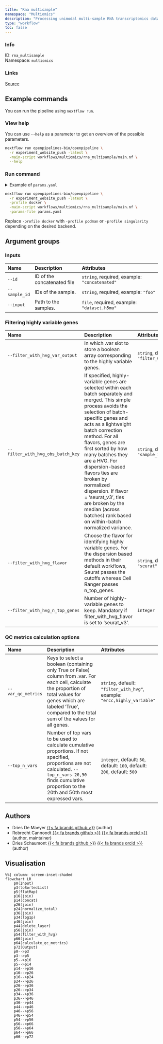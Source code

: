 ```yaml
---
title: "Rna multisample"
namespace: "Multiomics"
description: "Processing unimodal multi-sample RNA transcriptomics data."
type: "workflow"
toc: false
---
```


::: {.column-margin}

### Info

ID: `rna_multisample`  
Namespace: `multiomics`

### Links
[Source](https://github.com/openpipelines-bio/openpipeline/blob/experiment_website_push/workflows/multiomics/rna_multisample){.btn-action .btn-sm .btn-info .btn role="button"}

:::



## Example commands

You can run the pipeline using `nextflow run`.

### View help

You can use `--help` as a parameter to get an overview of the possible parameters.

```bash
nextflow run openpipelines-bio/openpipeline \
  -r experiment_website_push -latest \
  -main-script workflows/multiomics/rna_multisample/main.nf \
  --help
```

### Run command

<details>
<summary>Example of `params.yaml`</summary>
```yaml

```
</details>

```bash
nextflow run openpipelines-bio/openpipeline \
  -r experiment_website_push -latest \
  -profile docker \
  -main-script workflows/multiomics/rna_multisample/main.nf \
  -params-file params.yaml
```

:::{.callout-note}
Replace `-profile docker` with `-profile podman` or `-profile singularity` depending on the desired backend.
:::

## Argument groups

### Inputs

|Name          |Description                 |Attributes                                    |
|:-------------|:---------------------------|:---------------------------------------------|
|`--id`        |ID of the concatenated file |`string`, required, example: `"concatenated"` |
|`--sample_id` |IDs of the sample.          |`string`, required, example: `"foo"`          |
|`--input`     |Path to the samples.        |`file`, required, example: `"dataset.h5mu"`   |


### Filtering highly variable genes

|Name                              |Description                                                                                                                                                                                                                                                                                                                                                                                                                                                                                 |Attributes                             |
|:---------------------------------|:-------------------------------------------------------------------------------------------------------------------------------------------------------------------------------------------------------------------------------------------------------------------------------------------------------------------------------------------------------------------------------------------------------------------------------------------------------------------------------------------|:--------------------------------------|
|`--filter_with_hvg_var_output`    |In which .var slot to store a boolean array corresponding to the highly variable genes.                                                                                                                                                                                                                                                                                                                                                                                                     |`string`, default: `"filter_with_hvg"` |
|`--filter_with_hvg_obs_batch_key` |If specified, highly-variable genes are selected within each batch separately and merged. This simple  process avoids the selection of batch-specific genes and acts as a lightweight batch correction method.  For all flavors, genes are first sorted by how many batches they are a HVG. For dispersion-based flavors  ties are broken by normalized dispersion. If flavor = 'seurat_v3', ties are broken by the median (across batches) rank based on within-batch normalized variance. |`string`, default: `"sample_id"`       |
|`--filter_with_hvg_flavor`        |Choose the flavor for identifying highly variable genes. For the dispersion based methods in their default workflows, Seurat passes the cutoffs whereas Cell Ranger passes n_top_genes.                                                                                                                                                                                                                                                                                                     |`string`, default: `"seurat"`          |
|`--filter_with_hvg_n_top_genes`   |Number of highly-variable genes to keep. Mandatory if filter_with_hvg_flavor is set to 'seurat_v3'.                                                                                                                                                                                                                                                                                                                                                                                         |`integer`                              |


### QC metrics calculation options

|Name               |Description                                                                                                                                                                                                                    |Attributes                                                                |
|:------------------|:------------------------------------------------------------------------------------------------------------------------------------------------------------------------------------------------------------------------------|:-------------------------------------------------------------------------|
|`--var_qc_metrics` |Keys to select a boolean (containing only True or False) column from .var. For each cell, calculate the proportion of total values for genes which are labeled 'True',  compared to the total sum of the values for all genes. |`string`, default: `"filter_with_hvg"`, example: `"ercc,highly_variable"` |
|`--top_n_vars`     |Number of top vars to be used to calculate cumulative proportions. If not specified, proportions are not calculated. `--top_n_vars 20,50` finds cumulative proportion to the 20th and 50th most expressed vars.                |`integer`, default: `50`, default: `100`, default: `200`, default: `500`  |

## Authors

  * Dries De Maeyer [{{< fa brands github >}}](https://github.com/ddemaeyer) (author)
  * Robrecht Cannoodt [{{< fa brands github >}}](https://github.com/rcannood) [{{< fa brands orcid >}}](https://orcid.org/0000-0003-3641-729X) (author, maintainer)
  * Dries Schaumont [{{< fa brands github >}}](https://github.com/DriesSchaumont) [{{< fa brands orcid >}}](https://orcid.org/0000-0002-4389-0440) (author)

## Visualisation

```mermaid
%%| column: screen-inset-shaded
flowchart LR
    p0(Input)
    p3(toSortedList)
    p5(flatMap)
    p16(join)
    p14(concat)
    p26(join)
    p24(normalize_total)
    p36(join)
    p34(log1p)
    p46(join)
    p44(delete_layer)
    p56(join)
    p54(filter_with_hvg)
    p66(join)
    p64(calculate_qc_metrics)
    p72(Output)
    p0-->p3
    p3-->p5
    p5-->p16
    p5-->p14
    p14-->p16
    p16-->p26
    p16-->p24
    p24-->p26
    p26-->p36
    p26-->p34
    p34-->p36
    p36-->p46
    p36-->p44
    p44-->p46
    p46-->p56
    p46-->p54
    p54-->p56
    p56-->p66
    p56-->p64
    p64-->p66
    p66-->p72

```
